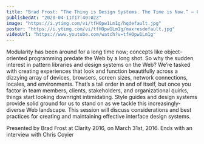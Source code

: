 ```yaml
---
title: "Brad Frost: “The Thing is Design Systems. The Time is Now.” — Clarity 2016"
publishedAt: "2020-04-11T17:40:02Z"
image: "https://i.ytimg.com/vi/tfHOpw1Lm1g/hqdefault.jpg"
poster: "https://i.ytimg.com/vi/tfHOpw1Lm1g/maxresdefault.jpg"
videoUrl: "https://www.youtube.com/watch?v=tfHOpw1Lm1g"
---
```


Modularity has been around for a long time now; concepts like object-oriented programming predate the Web by a long shot. So why the sudden interest in pattern libraries and design systems on the Web? We’re tasked with creating experiences that look and function beautifully across a dizzying array of devices, browsers, screen sizes, network connections, locales, and environments. That’s a tall order in and of itself, but once you factor in team members, clients, stakeholders, and organizational quirks, things start looking downright intimidating. Style guides and design systems provide solid ground for us to stand on as we tackle this increasingly-diverse Web landscape. This session will discuss considerations and best practices for creating and maintaining effective interface design systems.

Presented by Brad Frost at Clarity 2016, on March 31st, 2016. Ends with an interview with Chris Coyier
